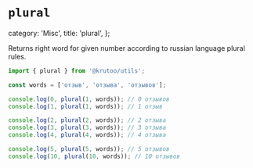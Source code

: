 # `plural`

  category: 'Misc',
  title: 'plural',
};

Returns right word for given number according to russian language plural rules.

```ts
import { plural } from '@krutoo/utils';

const words = ['отзыв', 'отзыва', 'отзывов'];

console.log(0, plural(1, words)); // 0 отзывов
console.log(1, plural(1, words)); // 1 отзыв

console.log(2, plural(2, words)); // 2 отзыва
console.log(3, plural(3, words)); // 3 отзыва
console.log(4, plural(4, words)); // 4 отзыва

console.log(5, plural(5, words)); // 5 отзывов
console.log(10, plural(10, words)); // 10 отзывов
```
